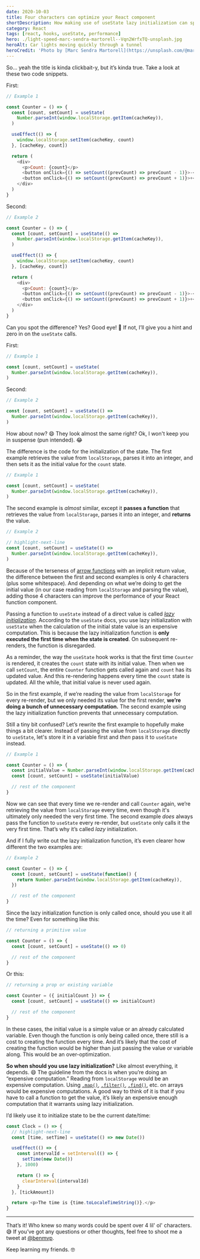 ```yaml
---
date: 2020-10-03
title: Four characters can optimize your React component
shortDescription: How making use of useState lazy initialization can speed up your React function component
category: React
tags: [react, hooks, useState, performance]
hero: ./light-speed-marc-sendra-martorell--Vqn2WrfxTQ-unsplash.jpg
heroAlt: Car lights moving quickly through a tunnel
heroCredit: 'Photo by [Marc Sendra Martorell](https://unsplash.com/@marcsm)'
---
```


So… yeah the title is kinda clickbait-y, but it’s kinda true. Take a look at these two code snippets.

First:

```js
// Example 1

const Counter = () => {
  const [count, setCount] = useState(
    Number.parseInt(window.localStorage.getItem(cacheKey)),
  )

  useEffect(() => {
    window.localStorage.setItem(cacheKey, count)
  }, [cacheKey, count])

  return (
    <div>
      <p>Count: {count}</p>
      <button onClick={() => setCount((prevCount) => prevCount - 1)}>-</button>
      <button onClick={() => setCount((prevCount) => prevCount + 1)}>+</button>
    </div>
  )
}
```

Second:

```js
// Example 2

const Counter = () => {
  const [count, setCount] = useState(() =>
    Number.parseInt(window.localStorage.getItem(cacheKey)),
  )

  useEffect(() => {
    window.localStorage.setItem(cacheKey, count)
  }, [cacheKey, count])

  return (
    <div>
      <p>Count: {count}</p>
      <button onClick={() => setCount((prevCount) => prevCount - 1)}>-</button>
      <button onClick={() => setCount((prevCount) => prevCount + 1)}>+</button>
    </div>
  )
}
```

Can you spot the difference? Yes? Good eye! 🔬 If not, I’ll give you a hint and zero in on the `useState` calls.

First:

```js
// Example 1

const [count, setCount] = useState(
  Number.parseInt(window.localStorage.getItem(cacheKey)),
)
```

Second:

```js
// Example 2

const [count, setCount] = useState(() =>
  Number.parseInt(window.localStorage.getItem(cacheKey)),
)
```

How about now? 😄 They look almost the same right? Ok, I won't keep you in suspense (pun intended). 😂

The difference is the code for the initialization of the state. The first example retrieves the value from `localStorage`, parses it into an integer, and then sets it as the initial value for the `count` state.

```js
// Example 1

const [count, setCount] = useState(
  Number.parseInt(window.localStorage.getItem(cacheKey)),
)
```

The second example is _almost_ similar, except it **passes a function** that retrieves the value from `localStorage`, parses it into an integer, and **returns** the value.

```js
// Example 2

// highlight-next-line
const [count, setCount] = useState(() =>
  Number.parseInt(window.localStorage.getItem(cacheKey)),
)
```

Because of the terseness of [arrow functions](/blog/learning-es6-arrow-functions/) with an implicit return value, the difference between the first and second examples is only 4 characters (plus some whitespace). And depending on what we’re doing to get the initial value (in our case reading from `localStorage` and parsing the value), adding those 4 characters can improve the performance of your React function component.

Passing a function to `useState` instead of a direct value is called [_lazy initialization_](https://reactjs.org/docs/hooks-reference.html#lazy-initial-state). According to the `useState` docs, you use lazy initialization with `useState` when the calculation of the initial state value is an expensive computation. This is because the lazy initialization function is **only executed the first time when the state is created**. On subsequent re-renders, the function is disregarded.

As a reminder, the way the `useState` hook works is that the first time `Counter` is rendered, it creates the `count` state with its initial value. Then when we call `setCount`, the entire `Counter` function gets called again and `count` has its updated value. And this re-rendering happens every time the `count` state is updated. All the while, that initial value is never used again.

So in the first example, if we’re reading the value from `localStorage` for every re-render, but we only needed its value for the first render, **we’re doing a bunch of unnecessary computation.** The second example using the lazy initialization function prevents that unnecessary computation.

Still a tiny bit confused? Let’s rewrite the first example to hopefully make things a bit clearer. Instead of passing the value from `localStorage` directly to `useState`, let's store it in a variable first and _then_ pass it to `useState` instead.

```js
// Example 1

const Counter = () => {
  const initialValue = Number.parseInt(window.localStorage.getItem(cacheKey))
  const [count, setCount] = useState(initialValue)

  // rest of the component
}
```

Now we can see that every time we re-render and call `Counter` again, we’re retrieving the value from `localStorage` every time, even though it's ultimately only needed the very first time. The second example _does_ always pass the function to `useState` every re-render, but `useState` only calls it the very first time. That’s why it’s called _lazy_ initialization.

And if I fully write out the lazy initialization function, it’s even clearer how different the two examples are:

```js
// Example 2

const Counter = () => {
  const [count, setCount] = useState(function() {
    return Number.parseInt(window.localStorage.getItem(cacheKey)),
  })

  // rest of the component
}
```

Since the lazy initialization function is only called once, should you use it all the time? Even for something like this:

```js
// returning a primitive value

const Counter = () => {
  const [count, setCount] = useState(() => 0)

  // rest of the component
}
```

Or this:

```js
// returning a prop or existing variable

const Counter = ({ initialCount }) => {
  const [count, setCount] = useState(() => initialCount)

  // rest of the component
}
```

In these cases, the initial value is a simple value or an already calculated variable. Even though the function is only being called once, there still is a cost to creating the function every time. And it’s likely that the cost of creating the function would be higher than just passing the value or variable along. This would be an over-optimization.

**So when should you use lazy initialization?** Like almost everything, it depends. 😄 The guideline from the docs is when you’re doing an “expensive computation.” Reading from `localStorage` would be an expensive computation. Using [`.map()`](https://developer.mozilla.org/en-US/docs/Web/JavaScript/Reference/Global_Objects/Array/map), [`.filter()`](https://developer.mozilla.org/en-US/docs/Web/JavaScript/Reference/Global_Objects/Array/filter), [`.find()`](https://developer.mozilla.org/en-US/docs/Web/JavaScript/Reference/Global_Objects/Array/find), etc. on arrays would be expensive computations. A good way to think of it is that if you have to call a function to get the value, it’s likely an expensive enough computation that it warrants using lazy initialization.

I’d likely use it to initialize state to be the current date/time:

```js
const Clock = () => {
  // highlight-next-line
  const [time, setTime] = useState(() => new Date())

  useEffect(() => {
    const intervalId = setInterval(() => {
      setTime(new Date())
    }, 1000)

    return () => {
      clearInterval(intervalId)
    }
  }, [tickAmount])

  return <p>The time is {time.toLocaleTimeString()}.</p>
}
```

---

That’s it! Who knew so many words could be spent over 4 lil' ol' characters. 😅 If you’ve got any questions or other thoughts, feel free to shoot me a tweet at [@benmvp](https://twitter.com/benmvp).

Keep learning my friends. 🤓
